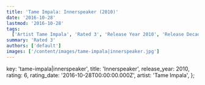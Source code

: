 ```yaml
---
title: 'Tame Impala: Innerspeaker (2010)'
date: '2016-10-28'
lastmod: '2016-10-28'
tags:
  ['Artist Tame Impala', 'Rated 3', 'Release Year 2010', 'Release Decade 2010']
summary: 'Rated 3'
authors: ['default']
images: ['/content/images/tame-impala|innerspeaker.jpg']
---
```


  key: 'tame-impala|innerspeaker',
  title: 'Innerspeaker',
  release_year: 2010,
  rating: 6,
  rating_date: '2016-10-28T00:00:00.000Z',
  artist: 'Tame Impala',
};

<MusicRating data={data} />
